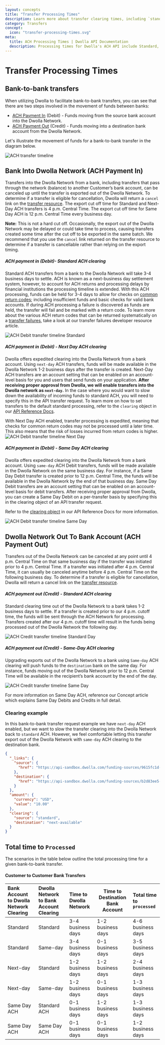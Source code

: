 ```yaml
---
layout: concepts
title: "Transfer Processing Times"
description: Learn more about transfer clearing times, including `standard` ,`expedited` and `real-time` clearing.
category: Transfers
concept:
  icon: "transfer-processing-times.svg"
meta:
  title: ACH Processing Times | Dwolla API Documentation
  description: Processing times for Dwolla's ACH API include Standard, Same Day and Next Day.
---
```



# Transfer Processing Times

## Bank-to-bank transfers

When utilizing Dwolla to facilitate bank-to-bank transfers, you can see that there are two steps involved in the movement of funds between banks:

- [ACH Payment In](#bank-to-dwolla-ach-payment-in) (Debit) - Funds moving from the source bank account into the Dwolla Network.
- [ACH Payment Out](#dwolla-network-to-bank-ach-payment-out) (Credit) - Funds moving into a destination bank account from the Dwolla Network.

Let's illustrate the movement of funds for a bank-to-bank transfer in the diagram below.

<Image src={achTransferTimeline} alt="ACH transfer timeline" expand />

## Bank Into Dwolla Network (ACH Payment In)

Transfers into the Dwolla Network from a bank, including transfers that pass through the network (balance) to another Customer’s bank account, can be canceled up until the transfer is exported out of the Dwolla Network. To determine if a transfer is eligible for cancellation, Dwolla will return a `cancel` link on the [transfer resource](https://developers.dwolla.com/api-reference/transfers/cancel). The export cut off time for Standard and Next-Day ACH transfers is 4 p.m. Central Time. The export cut off time for Same Day ACH is 12 p.m. Central Time every business day.

**Note:** This is not a hard cut off. Occasionally, the export out of the Dwolla Network may be delayed or could take time to process, causing transfers created some time after the cut off to be exported in the same batch. We recommend that you use the `cancel` link returned on the transfer resource to determine if a transfer is cancellable rather than relying on the export timing.

##### ACH payment in (Debit)- Standard ACH clearing

Standard ACH transfers from a bank to the Dwolla Network will take 3-4 business days to settle. ACH is known as a next-business day settlement system, however, to account for ACH returns and processing delays by financial institutions the processing timeline is extended. With this ACH processing, funds can be held for 3-4 days to allow for checks on [common return codes](https://www.dwolla.com/resources/ach-return-codes/); including insufficient funds and basic checks for valid bank accounts. If during ACH processing a failure is discovered as funds are held, the transfer will fail and be marked with a return code. To learn more about the various ACH return codes that can be returned systematically on a [transfer failures](https://developers.dwolla.com/concepts/transfer-failures), take a look at our transfer failures developer resource article.

<Image
  src={achStandardIn}
  alt="ACH Debit transfer timeline Standard"
  noborder
/>

##### ACH payment in (Debit) - Next Day ACH clearing

Dwolla offers expedited clearing into the Dwolla Network from a bank account. Using `next-day` ACH transfers, funds will be made available in the Dwolla Network 1-2 business days after the transfer is created. Next-Day ACH transfers are an account setting that can be enabled on an account-level basis for you and users that send funds on your application. **After receiving proper approval from Dwolla, we will enable transfers into the Dwolla network as `next-day`.** In the case where you would want to slow down the availability of incoming funds to standard ACH, you will need to specify this in the API transfer request. To learn more on how to set transfers to the default standard processing, refer to the `clearing` object in our [API Reference Docs](https://developers.dwolla.com/api-reference/transfers#clearing-json-object).

<AlertBar variation="warning">
  With Next Day ACH enabled, transfer processing is expedited, meaning that
  checks for common return codes may not be processed until a later time. This
  also means that the risk of losses incurred from return codes is higher.
</AlertBar>

<Image src={achNextDayIn} alt="ACH Debit transfer timeline Next Day" noborder />

##### ACH payment in (Debit) - Same Day ACH clearing

Dwolla offers expedited clearing into the Dwolla Network from a bank account. Using `same-day` ACH Debit transfers, funds will be made available in the Dwolla Network on the same business day. For instance, if a Same Day Debit transfer is created prior to 12 p.m. Central Time, the funds will be available in the Dwolla Network by the end of that business day. Same Day Debit transfers are an account setting that can be enabled on an account-level basis for debit transfers. After receiving proper approval from Dwolla, you can create a Same Day Debit on a per-transfer basis by specifying this in the clearing object of an API transfer request.

Refer to the [clearing object](https://developers.dwolla.com/api-reference/transfers) in our API Reference Docs for more information.

<Image src={achSameDayIn} alt="ACH Debit transfer timeline Same Day" noborder />

## Dwolla Network Out To Bank Account (ACH Payment Out)

Transfers out of the Dwolla Network can be canceled at any point until 4 p.m. Central Time on that same business day if the transfer was initiated prior to 4 p.m. Central Time. If a transfer was initiated after 4 p.m. Central Time, it can usually be canceled anytime before 4 p.m. Central Time on the following business day. To determine if a transfer is eligible for cancellation, Dwolla will return a cancel link on the [transfer resource](https://developers.dwolla.com/api-reference/transfers/cancel).

##### ACH payment out (Credit) - Standard ACH clearing

Standard clearing time out of the Dwolla Network to a bank takes 1-2 business days to settle. If a transfer is created prior to our 4 p.m. cutoff time, the funds will be sent through the ACH Network for processing. Transfers created after our 4 p.m. cutoff time will result in the funds being processed out of the Dwolla Network the following day.

<Image
  src={achStandardOut}
  alt="ACH Credit transfer timeline Standard Day"
  noborder
/>

##### ACH payment out (Credit) - Same-Day ACH clearing

Upgrading exports out of the Dwolla Network to a bank using `Same-day` ACH clearing will push funds to the `destination` bank on the same day. For instance, funds moving out of the Dwolla Network prior to 12 p.m. Central Time will be available in the recipient’s bank account by the end of the day.

<Image
  src={achSameDayOut}
  alt="ACH Credit transfer timeline Same Day"
  noborder
/>

For more information on Same Day ACH, reference our Concept article which explains Same Day Debits and Credits in full detail.

### Clearing example

In this bank-to-bank transfer request example we have `next-day` ACH enabled, but we want to slow the transfer clearing into the Dwolla Network back to `standard` ACH. However, we feel comfortable letting this transfer export out of the Dwolla Network with `same-day` ACH clearing to the destination bank.

```json
{
  "_links": {
    "source": {
      "href": "https://api-sandbox.dwolla.com/funding-sources/9615fc1d-8855-4ac2-ab11-e5469c66c8e8"
    },
    "destination": {
      "href": "https://api-sandbox.dwolla.com/funding-sources/b2d83ee5-5834-4cb7-9820-98149aff5063"
    }
  },
  "amount": {
    "currency": "USD",
    "value": "10.00"
  },
  "clearing": {
    "source": "standard",
    "destination": "next-available"
  }
}
```

<InlineCTA
  icon={conceptIcon}
  text="For more information on Same Day ACH, reference our Concept article which explains Same Day Debits and Credits in full detail."
  href="https://developers.dwolla.com/concepts/same-day-ach"
/>

## Total time to `Processed`

The scenarios in the table below outline the total processing time for a given bank-to-bank transfer.

#### Customer to Customer Bank Transfers

| Bank Account to Dwolla Network Clearing | Dwolla Network to Bank Account Clearing | Time to Dwolla Network | Time to Destination Bank Account | Total time to `processed` |
| :-------------------------------------- | :-------------------------------------- | :--------------------- | -------------------------------- | :------------------------ |
| Standard                                | Standard                                | 3-4 business days      | 1-2 business days                | 4-6 business days         |
| Standard                                | Same-day                                | 3-4 business days      | 0-1 business days                | 3-5 business days         |
| Next-day                                | Standard                                | 1-2 business days      | 1-2 business days                | 2-4 business days         |
| Next-day                                | Same-day                                | 1-2 business days      | 0-1 business days                | 1-3 business days         |
| Same Day ACH                            | Standard ACH                            | 0-1 business days      | 1-2 business days                | 1-3 business days         |
| Same Day ACH                            | Same Day ACH                            | 0-1 business days      | 0-1 business days                | 1-2 business days         |
